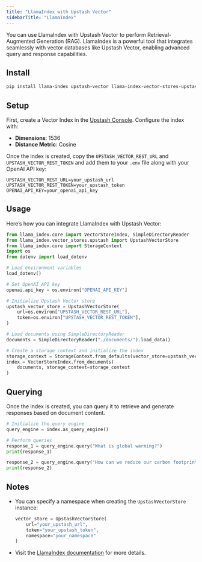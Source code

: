 ```yaml
---
title: "LlamaIndex with Upstash Vector"
sidebarTitle: "LlamaIndex"
---
```


You can use LlamaIndex with Upstash Vector to perform Retrieval-Augmented Generation (RAG). LlamaIndex is a powerful tool that integrates seamlessly with vector databases like Upstash Vector, enabling advanced query and response capabilities.

## Install

```bash
pip install llama-index upstash-vector llama-index-vector-stores-upstash python-dotenv
```

## Setup

First, create a Vector Index in the [Upstash Console](https://console.upstash.com). Configure the index with:
- **Dimensions**: 1536
- **Distance Metric**: Cosine

Once the index is created, copy the `UPSTASH_VECTOR_REST_URL` and `UPSTASH_VECTOR_REST_TOKEN` and add them to your `.env` file along with your OpenAI API key:

```
UPSTASH_VECTOR_REST_URL=your_upstash_url
UPSTASH_VECTOR_REST_TOKEN=your_upstash_token
OPENAI_API_KEY=your_openai_api_key
```

## Usage

Here’s how you can integrate LlamaIndex with Upstash Vector:

```python
from llama_index.core import VectorStoreIndex, SimpleDirectoryReader
from llama_index.vector_stores.upstash import UpstashVectorStore
from llama_index.core import StorageContext
import os
from dotenv import load_dotenv

# Load environment variables
load_dotenv()

# Set OpenAI API key
openai.api_key = os.environ["OPENAI_API_KEY"]

# Initialize Upstash Vector store
upstash_vector_store = UpstashVectorStore(
    url=os.environ["UPSTASH_VECTOR_REST_URL"],
    token=os.environ["UPSTASH_VECTOR_REST_TOKEN"],
)

# Load documents using SimpleDirectoryReader
documents = SimpleDirectoryReader("./documents/").load_data()

# Create a storage context and initialize the index
storage_context = StorageContext.from_defaults(vector_store=upstash_vector_store)
index = VectorStoreIndex.from_documents(
    documents, storage_context=storage_context
)
```

## Querying

Once the index is created, you can query it to retrieve and generate responses based on document content.

```python
# Initialize the query engine
query_engine = index.as_query_engine()

# Perform queries
response_1 = query_engine.query("What is global warming?")
print(response_1)

response_2 = query_engine.query("How can we reduce our carbon footprint?")
print(response_2)
```

## Notes

- You can specify a namespace when creating the `UpstashVectorStore` instance:
  ```python
  vector_store = UpstashVectorStore(
      url="your_upstash_url",
      token="your_upstash_token",
      namespace="your_namespace"
  )
  ```

- Visit the [LlamaIndex documentation](https://docs.llamaindex.ai/en/latest) for more details.